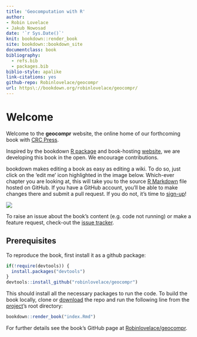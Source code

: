 ```yaml
--- 
title: 'Geocomputation with R'
author:
- Robin Lovelace
- Jakub Nowosad
date: '`r Sys.Date()`'
knit: bookdown::render_book
site: bookdown::bookdown_site
documentclass: book
bibliography:
  - refs.bib
  - packages.bib
biblio-style: apalike
link-citations: yes
github-repo: Robinlovelace/geocompr
url: https\://bookdown.org/robinlovelace/geocompr/
---
```


# Welcome {-}

Welcome to the **geocompr** website, the online home of our forthcoming book with [CRC Press](https://www.crcpress.com/Chapman--HallCRC-The-R-Series/book-series/CRCTHERSER).

Inspired by the bookdown [R package](https://github.com/rstudio/bookdown) and book-hosting [website](https://github.com/rstudio/bookdown), we are developing this book in the open. We encourage contributions.

bookdown makes editing a book as easy as editing a wiki.
To do so, just click on the 'edit me' icon highlighted in the image below.
Which-ever chapter you are looking at, this will take you to the source [R Markdown](http://rmarkdown.rstudio.com/) file hosted on GitHub. If you have a GitHub account, you'll be able to make changes there and submit a pull request. If you do not, it's time to [sign-up](https://github.com/)! 

[![](figures/editme.png)](https://github.com/Robinlovelace/geocompr/edit/master/index.Rmd)

To raise an issue about the book's content (e.g. code not running) or make a feature request, check-out the [issue tracker](https://github.com/Robinlovelace/geocompr/issues).

## Prerequisites {-}

To reproduce the book, first install it as a github package:

```r
if(!require(devtools)) {
  install.packages("devtools")
}
devtools::install_github("robinlovelace/geocompr")
```

This should install all the necessary packages to run the code.
To build the book locally, clone or [download](https://github.com/Robinlovelace/geocompr/archive/master.zip) the repo and run the following line from the [project](https://github.com/Robinlovelace/geocompr/blob/master/geocompr.Rproj)'s root directory:

```r
bookdown::render_book("index.Rmd")
```

For further details see the book's GitHub page at [Robinlovelace/geocompr](https://github.com/Robinlovelace/geocompr#geocomputation-with-r).
